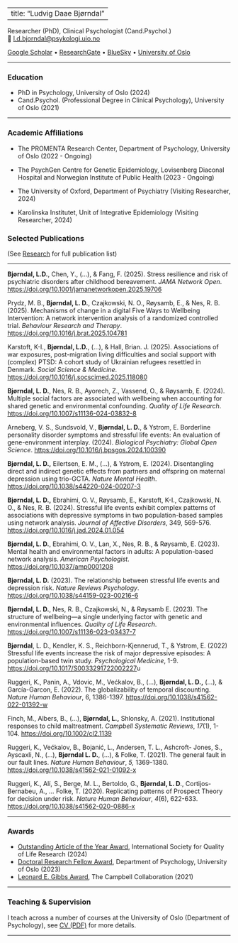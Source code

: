 # 

---
title: "Ludvig Daae Bjørndal"
---

Researcher (PhD), Clinical Psychologist (Cand.Psychol.)\
📧 [l.d.bjorndal\@psykologi.uio.no](mailto:l.d.bjorndal@psykologi.uio.no)

[Google Scholar](https://scholar.google.com/citations?user=MDH9VfoAAAAJ&hl=en) • [ResearchGate](https://www.researchgate.net/profile/Ludvig_Bjorndal) • [BlueSky](https://bsky.app/profile/ludvigdb.bsky.social) • [University of Oslo](https://www.sv.uio.no/psi/english/people/academic/ludvigdb/)

------------------------------------------------------------------------

### Education

-   PhD in Psychology, University of Oslo (2024)
-   Cand.Psychol. (Professional Degree in Clinical Psychology), University of Oslo (2021)

------------------------------------------------------------------------

### Academic Affiliations

-   The PROMENTA Research Center, Department of Psychology, University of Oslo (2022 - Ongoing)

-   The PsychGen Centre for Genetic Epidemiology, Lovisenberg Diaconal Hospital and Norwegian Institute of Public Health (2023 - Ongoing)

-   The University of Oxford, Department of Psychiatry (Visiting Researcher, 2024)

-   Karolinska Institutet, Unit of Integrative Epidemiology (Visiting Researcher, 2024)

### Selected Publications

(See [Research](research.qmd) for full publication list)

------------------------------------------------------------------------

**Bjørndal, L.D.**, Chen, Y., (…), & Fang, F. (2025). Stress resilience and risk of psychiatric disorders after childhood bereavement. *JAMA Network Open*. <https://doi.org/10.1001/jamanetworkopen.2025.19706>

Prydz, M. B., **Bjørndal, L. D.**, Czajkowski, N. O., Røysamb, E., & Nes, R. B. (2025). Mechanisms of change in a digital Five Ways to Wellbeing Intervention: A network intervention analysis of a randomized controlled trial. *Behaviour Research and Therapy*. <https://doi.org/10.1016/j.brat.2025.104781>

Karstoft, K-I., **Bjørndal, L.D.**, (...), & Hall, Brian. J. (2025). Associations of war exposures, post-migration living difficulties and social support with (complex) PTSD: A cohort study of Ukrainian refugees resettled in Denmark. *Social Science & Medicine*. <https://doi.org/10.1016/j.socscimed.2025.118080>

**Bjørndal, L. D.**, Nes, R. B., Ayorech, Z., Vassend, O., & Røysamb, E. (2024). Multiple social factors are associated with wellbeing when accounting for shared genetic and environmental confounding. *Quality of Life Research*. <https://doi.org/10.1007/s11136-024-03832-8>

Arneberg, V. S., Sundsvold, V., **Bjørndal, L. D.**, & Ystrom, E. Borderline personality disorder symptoms and stressful life events: An evaluation of gene-environment interplay. (2024). *Biological Psychiatry: Global Open Science*. <https://doi.org/10.1016/j.bpsgos.2024.100390>

**Bjørndal, L. D.,** Eilertsen, E. M., (...), & Ystrom, E. (2024). Disentangling direct and indirect genetic effects from partners and offspring on maternal depression using trio-GCTA. *Nature Mental Health*. <https://doi.org/10.1038/s44220-024-00207-3>

**Bjørndal, L. D.,** Ebrahimi, O. V., Røysamb, E., Karstoft, K-I., Czajkowski, N. O., & Nes, R. B. (2024). Stressful life events exhibit complex patterns of associations with depressive symptoms in two population-based samples using network analysis. *Journal of Affective Disorders*, 349, 569-576. <https://doi.org/10.1016/j.jad.2024.01.054>

**Bjørndal, L. D.**, Ebrahimi, O. V., Lan, X., Nes, R. B., & Røysamb, E. (2023). Mental health and environmental factors in adults: A population-based network analysis. *American Psychologist*. <https://doi.org/10.1037/amp0001208>

**Bjørndal, L. D.** (2023). The relationship between stressful life events and depression risk. *Nature Reviews Psychology*. <https://doi.org/10.1038/s44159-023-00216-6>

**Bjørndal, L. D.**, Nes, R. B., Czajkowski, N., & Røysamb E. (2023). The structure of wellbeing—a single underlying factor with genetic and environmental influences. *Quality of Life Research*. <https://doi.org/10.1007/s11136-023-03437-7>

**Bjørndal**, L. D., Kendler, K. S., Reichborn-Kjennerud, T., & Ystrom, E. (2022) Stressful life events increase the risk of major depressive episodes: A population-based twin study. *Psychological Medicine*, 1-9. <https://doi.org/10.1017/S0033291722002227>u

Ruggeri, K., Panin, A., Vdovic, M., Većkalov, B., (…), **Bjørndal, L. D.,** (…), & García-Garcon, E. (2022). The globalizability of temporal discounting. *Nature Human Behaviour*, 6, 1386-1397. <https://doi.org/10.1038/s41562-022-01392-w>

Finch, M., Albers, B., (…), **Bjørndal, L.,** Shlonsky, A. (2021). Institutional responses to child maltreatment. *Campbell Systematic Reviews*, *17*(1), 1-104. <https://doi.org/10.1002/cl2.1139>

Ruggeri, K., Većkalov, B., Bojanić, L., Andersen, T. L., Ashcroft- Jones, S., Ayscaxli, N., (...), **Bjørndal L. D.**, (…), & Folke, T. (2021). The general fault in our fault lines. *Nature Human Behaviour*, *5,* 1369-1380. <https://doi.org/10.1038/s41562-021-01092-x>

Ruggeri, K., Alí, S., Berge, M. L., Bertoldo, G., **Bjørndal, L. D**., Cortijos-Bernabeu, A., ... Folke, T. (2020). Replicating patterns of Prospect Theory for decision under risk. *Nature Human Behaviour*, *4*(6), 622-633. <https://doi.org/10.1038/s41562-020-0886-x>

------------------------------------------------------------------------

### Awards

-   [Outstanding Article of the Year Award](https://www.isoqol.org/membership/awards/), International Society for Quality of Life Research (2024)
-   [Doctoral Research Fellow Award](https://www.sv.uio.no/psi/english/about/news/2024/PSIS-artikkelpris-2024-%20engelsk), Department of Psychology, University of Oslo (2023)
-   [Leonard E. Gibbs Award](https://www.campbellcollaboration.org/get-involved/awards/leonard-e-gibbs-award/), The Campbell Collaboration (2021)

------------------------------------------------------------------------

### Teaching & Supervision

I teach across a number of courses at the University of Oslo (Department of Psychology), see [CV (PDF)](cv/CV_New_200625.pdf) for more details.

------------------------------------------------------------------------

### 
